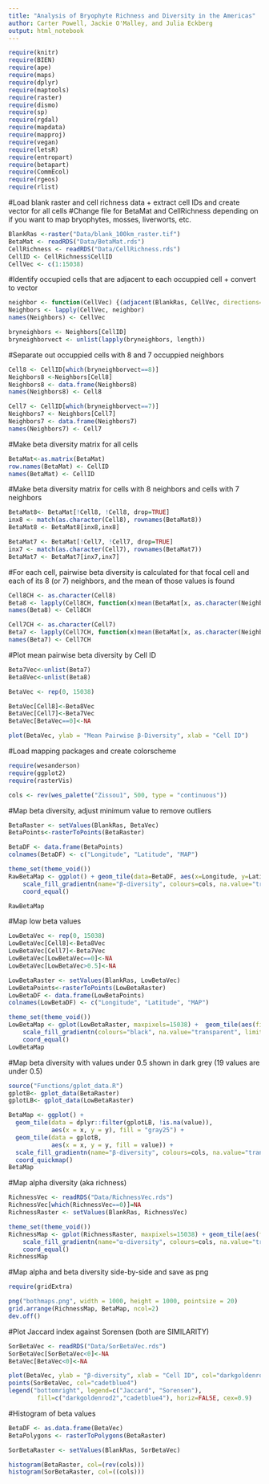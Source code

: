 ```yaml
---
title: "Analysis of Bryophyte Richness and Diversity in the Americas"
author: Carter Powell, Jackie O'Malley, and Julia Eckberg
output: html_notebook
---
```


```r
require(knitr)
require(BIEN)
require(ape)
require(maps)
require(dplyr)
require(maptools)
require(raster)
require(dismo)
require(sp)
require(rgdal)
require(mapdata)
require(mapproj)
require(vegan)
require(letsR)
require(entropart)
require(betapart)
require(CommEcol)
require(rgeos)
require(rlist)
```


#Load blank raster and cell richness data + extract cell IDs and create vector for all cells
#Change file for BetaMat and CellRichness depending on if you want to map bryophytes, mosses, liverworts, etc. 

```r
BlankRas <-raster("Data/blank_100km_raster.tif")
BetaMat <- readRDS("Data/BetaMat.rds")
CellRichness <- readRDS("Data/CellRichness.rds")
CellID <- CellRichness$CellID
CellVec <- c(1:15038)
```


#Identify occupied cells that are adjacent to each occuppied cell + convert to vector
```r
neighbor <- function(CellVec) {(adjacent(BlankRas, CellVec, directions=8, pairs=FALSE, target=CellID, sorted=TRUE, include=FALSE, id=FALSE))}
Neighbors <- lapply(CellVec, neighbor)
names(Neighbors) <- CellVec

bryneighbors <- Neighbors[CellID]
bryneighborvect <- unlist(lapply(bryneighbors, length))
```


#Separate out occuppied cells with 8 and 7 occuppied neighbors
```r
Cell8 <- CellID[which(bryneighborvect==8)]
Neighbors8 <-Neighbors[Cell8]
Neighbors8 <- data.frame(Neighbors8)
names(Neighbors8) <- Cell8

Cell7 <- CellID[which(bryneighborvect==7)]
Neighbors7 <- Neighbors[Cell7]
Neighbors7 <- data.frame(Neighbors7)
names(Neighbors7) <- Cell7
```


#Make beta diversity matrix for all cells
```r
BetaMat<-as.matrix(BetaMat)
row.names(BetaMat) <- CellID
names(BetaMat) <- CellID
```


#Make beta diversity matrix for cells with 8 neighbors and cells with 7 neighbors
```r
BetaMat8<- BetaMat[!Cell8, !Cell8, drop=TRUE]
inx8 <- match(as.character(Cell8), rownames(BetaMat8))
BetaMat8 <- BetaMat8[inx8,inx8]

BetaMat7 <- BetaMat[!Cell7, !Cell7, drop=TRUE]
inx7 <- match(as.character(Cell7), rownames(BetaMat7))
BetaMat7 <- BetaMat7[inx7,inx7]
```


#For each cell, pairwise beta diversity is calculated for that focal cell and each of its 8 (or 7) neighbors, and the mean of those values is found
```r
Cell8CH <- as.character(Cell8)
Beta8 <- lapply(Cell8CH, function(x)mean(BetaMat[x, as.character(Neighbors8[,x])]))
names(Beta8) <- Cell8CH

Cell7CH <- as.character(Cell7)
Beta7 <- lapply(Cell7CH, function(x)mean(BetaMat[x, as.character(Neighbors7[,x])]))
names(Beta7) <- Cell7CH
```


#Plot mean pairwise beta diversity by Cell ID
```r
Beta7Vec<-unlist(Beta7)
Beta8Vec<-unlist(Beta8)

BetaVec <- rep(0, 15038)

BetaVec[Cell8]<-Beta8Vec
BetaVec[Cell7]<-Beta7Vec
BetaVec[BetaVec==0]<-NA

plot(BetaVec, ylab = "Mean Pairwise β-Diversity", xlab = "Cell ID")
```


#Load mapping packages and create colorscheme
```r
require(wesanderson)
require(ggplot2)
require(rasterVis)

cols <- rev(wes_palette("Zissou1", 500, type = "continuous"))
```


#Map beta diversity, adjust minimum value to remove outliers
```r
BetaRaster <- setValues(BlankRas, BetaVec)
BetaPoints<-rasterToPoints(BetaRaster)

BetaDF <- data.frame(BetaPoints)
colnames(BetaDF) <- c("Longitude", "Latitude", "MAP")

theme_set(theme_void())
RawBetaMap <- ggplot() + geom_tile(data=BetaDF, aes(x=Longitude, y=Latitude, fill=MAP)) + 
    scale_fill_gradientn(name="β-diversity", colours=cols, na.value="transparent", limits = c(0,1)) + 
    coord_equal()

RawBetaMap
```


#Map low beta values
```r
LowBetaVec <- rep(0, 15038)
LowBetaVec[Cell8]<-Beta8Vec
LowBetaVec[Cell7]<-Beta7Vec
LowBetaVec[LowBetaVec==0]<-NA
LowBetaVec[LowBetaVec>0.5]<-NA

LowBetaRaster <- setValues(BlankRas, LowBetaVec)
LowBetaPoints<-rasterToPoints(LowBetaRaster)
LowBetaDF <- data.frame(LowBetaPoints)
colnames(LowBetaDF) <- c("Longitude", "Latitude", "MAP")

theme_set(theme_void())
LowBetaMap <- gplot(LowBetaRaster, maxpixels=15038) +  geom_tile(aes(fill = value)) + 
    scale_fill_gradientn(colours="black", na.value="transparent", limits = c(0,1)) + theme(legend.position = "none") + 
    coord_equal() 
LowBetaMap
```


#Map beta diversity with values under 0.5 shown in dark grey (19 values are under 0.5)
```r
source("Functions/gplot_data.R")
gplotB<- gplot_data(BetaRaster)
gplotLB<- gplot_data(LowBetaRaster)

BetaMap <- ggplot() +
  geom_tile(data = dplyr::filter(gplotLB, !is.na(value)), 
            aes(x = x, y = y), fill = "gray25") +
  geom_tile(data = gplotB, 
            aes(x = x, y = y, fill = value)) +
  scale_fill_gradientn(name="β-diversity", colours=cols, na.value="transparent", limits = c(0.5,1)) +
  coord_quickmap()
BetaMap
```


#Map alpha diversity (aka richness)
```r
RichnessVec <- readRDS("Data/RichnessVec.rds")
RichnessVec[which(RichnessVec==0)]=NA
RichnessRaster <- setValues(BlankRas, RichnessVec)

theme_set(theme_void())
RichnessMap <- gplot(RichnessRaster, maxpixels=15038) + geom_tile(aes(fill = value)) +   
    scale_fill_gradientn(name="α-diversity", colours=cols, na.value="transparent") +
    coord_equal() 
RichnessMap
```


#Map alpha and beta diversity side-by-side and save as png
```r
require(gridExtra)

png("bothmaps.png", width = 1000, height = 1000, pointsize = 20)
grid.arrange(RichnessMap, BetaMap, ncol=2)
dev.off()
```


#Plot Jaccard index against Sorensen (both are SIMILARITY)
```r
SorBetaVec <- readRDS("Data/SorBetaVec.rds")
SorBetaVec[SorBetaVec<0]<-NA
BetaVec[BetaVec<0]<-NA

plot(BetaVec, ylab = "β-diversity", xlab = "Cell ID", col="darkgoldenrod2")
points(SorBetaVec, col="cadetblue4")
legend("bottomright", legend=c("Jaccard", "Sorensen"),
        fill=c("darkgoldenrod2","cadetblue4"), horiz=FALSE, cex=0.9)
```


#Histogram of beta values
```r
BetaDF <- as.data.frame(BetaVec)
BetaPolygons <- rasterToPolygons(BetaRaster)

SorBetaRaster <- setValues(BlankRas, SorBetaVec)

histogram(BetaRaster, col=(rev(cols)))
histogram(SorBetaRaster, col=((cols)))
```

